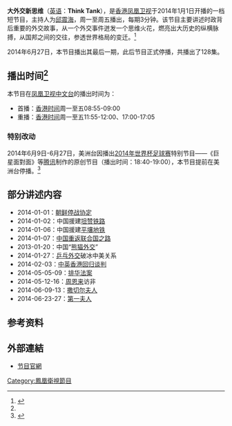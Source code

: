 {{电视节目信息框
| 名称      = 大外交新思维
| 英文名称  = Think Tank
| 图片      = [[File:大外交新思维.JPG|300px]]
| 图说      = 片头
| 类型      = [[历史|历史]]
| 原创      = [[凤凰卫视|凤凰卫视]]
| 主持      = [[邱震海|邱震海]]
| 国家      = {{HK}}
| 语言      = [[普通话|普通话]]
| 字幕     = [[繁体中文|繁体中文]]
| 集数      = 128
| 每集长度  = 3分钟
| 制作公司  = [[凤凰卫视|凤凰卫视]]
| 电视网    = [[凤凰卫视中文台|凤凰卫视中文台]]、欧洲台、美洲台及澳洲版
| 图像制式  = [[SDTV|SDTV]]、[[HDTV|HDTV]]（高标清同步广播）
| 播出国家  = {{HK}}
| 开始      = 2014年1月1日
| 结束      = 2014年6月27日
| 前作      = 
| 相关节目 = 
| 官方网站  =http://phtv.ifeng.com/program/dwjxsw/
}}
{{UTC+8}}
'''大外交新思维'''（[[英语|英语]]：'''Think Tank'''），是[[香港|香港]][[凤凰卫视|凤凰卫视]]于2014年1月1日开播的一档短节目，主持人为[[邱震海|邱震海]]，周一至周五播出，每期3分钟。该节目主要讲述时政背后重要的外交故事，从一个外交事件迸发一个思维火花，燃亮出大历史的纵横脉搏，从国邦之间的交往，参透世界格局的变迁。<ref name="简介">{{Cite web |url=http://v.ifeng.com/vlist/tv/dwjxsw/all/0/1/detail.shtml |title=节目简介 |access-date=2014-08-14 |archive-date=2019-09-18 |archive-url=https://web.archive.org/web/20190918175455/http://v.ifeng.com/vlist/tv/dwjxsw/all/0/1/detail.shtml |dead-url=no }}</ref>

2014年6月27日，本节目播出其最后一期，此后节目正式停播，共播出了128集。

==播出时间<ref name="简介"/>==
本节目在[[凤凰卫视中文台|凤凰卫视中文台]]的播出时间为：
*首播：[[香港时间|香港时间]]周一至五08:55-09:00 
*重播：[[香港时间|香港时间]]周一至五11:55-12:00、17:00-17:05

===特别改动===
2014年6月9日-6月27日，美洲台因播出[[2014年世界杯足球赛|2014年世界杯足球赛]]特别节目——《巨星面對面》等[[腾讯|腾讯]]制作的原创节目（播出时间：18:40-19:00），本节目提前在美洲台停播。<ref>{{Cite web |url=http://ifengus.com/?q=content%2Fnews%2F%E4%B8%96%E7%95%8C%E6%9D%AF |title=強檔世界杯節目登陸鳳凰衛視美洲台 |access-date=2021-09-01 |archive-date=2019-08-13 |archive-url=https://web.archive.org/web/20190813180420/http://ifengus.com/?q=content%2Fnews%2F%E4%B8%96%E7%95%8C%E6%9D%AF |dead-url=no }}</ref>

==部分讲述内容==
*2014-01-01：[[朝鲜停战协定|朝鲜停战协定]]
*2014-01-02：中国援建[[坦赞铁路|坦赞铁路]]
*2014-01-06：中国援建[[平壤地铁|平壤地铁]]
*2014-01-07：[[联合国大会2758号决议|中国重返联合国之路]]   
*2013-01-20：中国“[[熊猫外交|熊猫外交]]” 
*2014-01-27：[[乒乓外交|乒乓外交]]破冰中美关系 
*2014-02-03：[[中英香港回归谈判|中英香港回归谈判]]
*2014-05-05-09：[[排华法案|排华法案]]
*2014-05-12-16：[[周恩来|周恩来]]访非
*2014-06-09-13：[[撒切尔夫人|撒切尔夫人]]
*2014-06-23-27：[[第一夫人|第一夫人]]

==参考资料==
{{Reflist}}

==外部連結==
*[http://phtv.ifeng.com/program/dwjxsw/ 节目官網] {{Wayback|url=http://phtv.ifeng.com/program/dwjxsw/ |date=20171107003442 }}

[[Category:鳳凰衛視節目|Category:鳳凰衛視節目]]